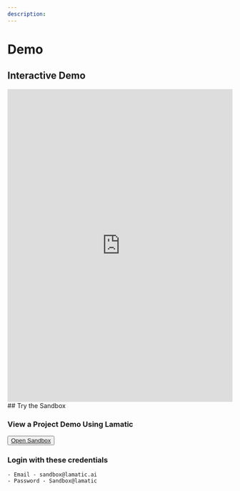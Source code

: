 ```yaml
---
description:
---
```


# Demo


## Interactive Demo

<iframe width="100%" height="700px" src="https://demo.lamatic.ai/embed/clwl3vqi705511vxwaqgay8eg" title="lamatic.ai" allow="clipboard-write" frameborder="0" webkitallowfullscreen="true" mozallowfullscreen="true" allowfullscreen></iframe>
## Try the Sandbox
<Steps>

### View a Project Demo Using Lamatic


<Button asChild className="mt-3" variant="cta">
  <a
    href="https://sanbox.lamatic.ai"
    target="_blank"
    rel="noopener"
  >
    Open Sandbox
  </a>
</Button>

### Login with these credentials
    - Email - sandbox@lamatic.ai
    - Password - Sandbox@lamatic

</Steps>
